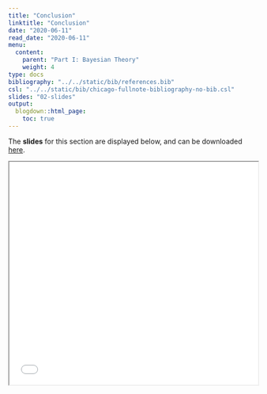 ```yaml
---
title: "Conclusion"
linktitle: "Conclusion"
date: "2020-06-11"
read_date: "2020-06-11"
menu:
  content:
    parent: "Part I: Bayesian Theory"
    weight: 4
type: docs
bibliography: "../../static/bib/references.bib"
csl: "../../static/bib/chicago-fullnote-bibliography-no-bib.csl"
slides: "02-slides"
output:
  blogdown::html_page:
    toc: true
---
```


The **slides** for this section are displayed below, and can be downloaded [here](/slides/slidesTheoryConclusion.pdf).

<iframe src="/slides/slidesTheoryConclusion.pdf##view=fit" width="100%" height=450>

This browser does not support PDFs. Please download the PDF to view it: Download PDF

</iframe>